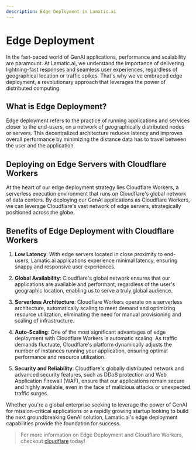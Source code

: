 ---
description: Edge Deployment in Lamatic.ai
---

# Edge Deployment

In the fast-paced world of GenAI applications, performance and scalability are paramount. At Lamatic.ai, we understand the importance of delivering lightning-fast responses and seamless user experiences, regardless of geographical location or traffic spikes. That's why we've embraced edge deployment, a revolutionary approach that leverages the power of distributed computing.

## What is Edge Deployment?

Edge deployment refers to the practice of running applications and services closer to the end-users, on a network of geographically distributed nodes or servers. This decentralized architecture reduces latency and improves overall performance by minimizing the distance data has to travel between the user and the application.

## Deploying on Edge Servers with Cloudflare Workers

At the heart of our edge deployment strategy lies Cloudflare Workers, a serverless execution environment that runs on Cloudflare's global network of data centers. By deploying our GenAI applications as Cloudflare Workers, we can leverage Cloudflare's vast network of edge servers, strategically positioned across the globe.

## Benefits of Edge Deployment with Cloudflare Workers

1. **Low Latency**: With edge servers located in close proximity to end-users, Lamatic.ai applications experience minimal latency, ensuring snappy and responsive user experiences.

2. **Global Availability**: Cloudflare's global network ensures that our applications are available and performant, regardless of the user's geographic location, enabling us to serve a truly global audience.

3. **Serverless Architecture**: Cloudflare Workers operate on a serverless architecture, automatically scaling to meet demand and optimizing resource utilization, eliminating the need for manual provisioning and scaling of infrastructure.

4. **Auto-Scaling**: One of the most significant advantages of edge deployment with Cloudflare Workers is automatic scaling. As traffic demands fluctuate, Cloudflare's platform dynamically adjusts the number of instances running your application, ensuring optimal performance and resource utilization.

5. **Security and Reliability**: Cloudflare's globally distributed network and advanced security features, such as DDoS protection and Web Application Firewall (WAF), ensure that our applications remain secure and highly available, even in the face of malicious attacks or unexpected traffic surges.

Whether you're a global enterprise seeking to leverage the power of GenAI for mission-critical applications or a rapidly growing startup looking to build the next groundbreaking GenAI solution, Lamatic.ai's edge deployment capabilities provide the foundation for success.

> For more information on Edge Deployment and Cloudflare Workers, checkout [cloudflare](https://workers.cloudflare.com/) today!